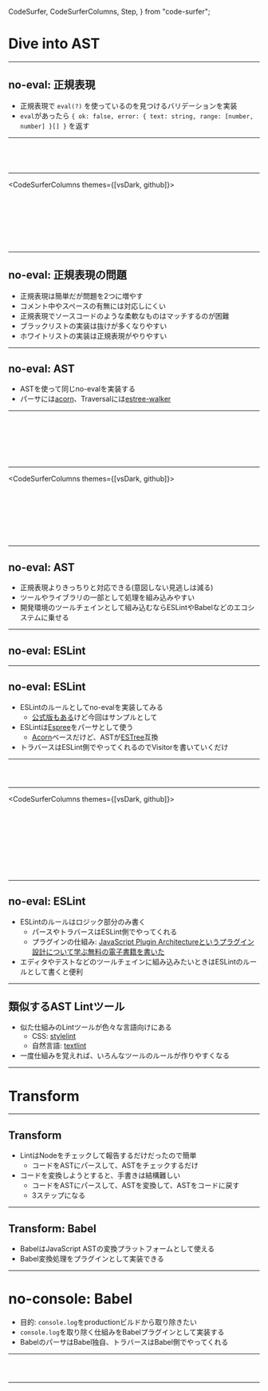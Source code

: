   CodeSurfer,
  CodeSurferColumns,
  Step,
} from "code-surfer";


# Dive into AST

----

## no-eval: 正規表現

- 正規表現で `eval(?)` を使っているのを見つけるバリデーションを実装
- `eval`があったら `{ ok: false, error: { text: string, range: [number, number] }[] }` を返す


----


<CodeSurfer>

```js title="no-eval: 正規表現での実装" file="examples/regexp-validator/index.js"
```

```diff 2 subtitle="evalにマッチするパターン"
```

```diff 5:9 subtitle="パターンにマッチした部分を見つけたらエラー結果に追加"
```

```diff 11:14 subtitle="エラー結果があるならok:falseを返す"
```


</CodeSurfer>

---

<CodeSurferColumns themes={[vsDark, github]}>

<Step>

```js title="実装" file="examples/regexp-validator/index.js"
```


```js title="テスト" file="examples/regexp-validator/index.test.js"
```

</Step>

<Step>

```js title="実装" file="examples/regexp-validator/index.js"
```


```diff 4:10 title="テスト" subtitle="上手く判定できてるパターン"
```

</Step>



<Step>

```js title="実装" file="examples/regexp-validator/index.js"
```


```diff 13:19 title="テスト" subtitle="誤検知しているパターン"
```

</Step>

<Step>

```js 2 title="実装" subtitle="正規表現だけではコメント内かは判断できない"  file="examples/regexp-validator/index.js"
```


```diff 13:19 title="テスト" subtitle="誤検知しているパターン"
```

</Step>


</CodeSurferColumns>

----

## no-eval: 正規表現の問題

- 正規表現は簡単だが問題を2つに増やす
- コメント中やスペースの有無には対応しにくい
- 正規表現でソースコードのような柔軟なものはマッチするのが困難
- ブラックリストの実装は抜けが多くなりやすい
- ホワイトリストの実装は正規表現がやりやすい

----

## no-eval: AST

- ASTを使って同じno-evalを実装する
- パーサには[acorn](https://github.com/acornjs/acorn)、Traversalには[estree-walker](https://github.com/Rich-Harris/estree-walker)

----

<CodeSurfer title="no-eval: ASTでの実装">

```js title="no-eval: ASTでの実装" file="examples/ast-validator/index.js"
```

```diff 5 subtitle="コードをASTにパースする"
```

```diff 7:21 subtitle="ASTをトラバースし、各Nodeごとに判定処理"
```

```diff 9:14 subtitle="Nodeがeval呼び出しかを判定"
```

```diff 9:13 subtitle="isEval: 関数呼び出しで名前がevalかを判定"
```

```diff 13:19 subtitle="evalだったらエラー結果に追加"
```

```diff 22:25 subtitle="エラーがあったらok:falseを返す"
```

</CodeSurfer>

----

<CodeSurferColumns themes={[vsDark, github]}>

<Step>

```js title="実装" file="examples/ast-validator/index.js"
```

```js title="テスト" file="examples/ast-validator//index.test.js"
```

</Step>

<Step>

```js title="実装" file="examples/ast-validator/index.js"
```

```js 3:12 title="テスト" subtitle="evalを判定できてる" file="examples/ast-validator/index.test.js"
```

</Step>

<Step>

```js title="実装" file="examples/ast-validator/index.js"
```

```js 13:20 title="テスト" subtitle="コメントを誤検知しない" file="examples/ast-validator/index.test.js"
```

</Step>

<Step>

```js 8:20 title="実装" subtitle="CallExpressionかを判定するため" file="examples/ast-validator/index.js"
```

```js 13:20 title="テスト" subtitle="コメントは誤検知しない" file="examples/ast-validator/index.test.js"
```

</Step>


</CodeSurferColumns>

----


## no-eval: AST

- 正規表現よりきっちりと対応できる(意図しない見逃しは減る)
- ツールやライブラリの一部として処理を組み込みやすい
- 開発環境のツールチェインとして組み込むならESLintやBabelなどのエコシステムに乗せる

----

## no-eval: ESLint

----


## no-eval: ESLint

- ESLintのルールとしてno-evalを実装してみる
    - [公式版もある](https://eslint.org/docs/rules/no-eval)けど今回はサンプルとして
- ESLintは[Espree](https://github.com/eslint/espree)をパーサとして使う
    - [Acorn](https://github.com/acornjs/acorn)ベースだけど、ASTが[ESTree](https://github.com/estree/estree)互換
- トラバースはESLint側でやってくれるのでVisitorを書いていくだけ

----

<CodeSurfer title="no-eval: ESLintでの実装">

```js title="no-eval: ESLint" file="examples/eslint-plugins-no-eval/rules/no-eval.js"
```

```diff 4 subtitle="ESQueryでevalにマッチ"
```

```diff 4:9 subtitle="evalのnodeをreportする"
```

</CodeSurfer>

----


<CodeSurferColumns themes={[vsDark, github]}>

<Step>

```js title="実装" file="examples/eslint-plugins-no-eval/rules/no-eval.js"
```


```js title="テスト" file="examples/eslint-plugins-no-eval/rules/no-eval.test.js"
```

</Step>

<Step>

```js title="実装" file="examples/eslint-plugins-no-eval/rules/no-eval.js"
```

```js 1 title="テスト" subtitle="RuleTesterを読み込む" file="examples/eslint-plugins-no-eval/rules/no-eval.test.js"
```

</Step>

<Step>

```js title="実装" file="examples/eslint-plugins-no-eval/rules/no-eval.js"
```

```js 4:16 title="テスト" subtitle="テストケースを書く" file="examples/eslint-plugins-no-eval/rules/no-eval.test.js"
```

</Step>

<Step>

```js title="実装" file="examples/eslint-plugins-no-eval/rules/no-eval.js"
```

```js 6:9 title="テスト" subtitle="valid:エラーじゃないパターン" file="examples/eslint-plugins-no-eval/rules/no-eval.test.js"
```

</Step>

<Step>

```js title="実装" file="examples/eslint-plugins-no-eval/rules/no-eval.js"
```

```js 10:15 title="テスト" subtitle="invalid:エラーとなるパターン" file="examples/eslint-plugins-no-eval/rules/no-eval.test.js"
```

</Step>


</CodeSurferColumns>

----

## no-eval: ESLint

- ESLintのルールはロジック部分のみ書く
    - パースやトラバースはESLint側でやってくれる
    - プラグインの仕組み: [JavaScript Plugin Architectureというプラグイン設計について学ぶ無料の電子書籍を書いた](https://efcl.info/2016/06/06/javascript-plugin-architecture/)
- エディタやテストなどのツールチェインに組み込みたいときはESLintのルールとして書くと便利

----

## 類似するAST Lintツール

- 似た仕組みのLintツールが色々な言語向けにある
    - CSS: [stylelint](https://stylelint.io/)
    - 自然言語: [textlint](https://textlint.github.io/)
- 一度仕組みを覚えれば、いろんなツールのルールが作りやすくなる

----


# Transform

----

## Transform

- LintはNodeをチェックして報告するだけだったので簡単
    - コードをASTにパースして、ASTをチェックするだけ
- コードを変換しようとすると、手書きは結構難しい
    - コードをASTにパースして、ASTを変換して、ASTをコードに戻す
    - 3ステップになる

----

## Transform: Babel

- BabelはJavaScript ASTの変換プラットフォームとして使える
- Babel変換処理をプラグインとして実装できる


----

# no-console: Babel

- 目的: `console.log`をproductionビルドから取り除きたい
- `console.log`を取り除く仕組みをBabelプラグインとして実装する
- BabelのパーサはBabel独自、トラバースはBabel側でやってくれる

----


<CodeSurfer title="no-console: Babel">

```js title="no-console: Babel" file="examples/babel-plugin-no-console/index.js"
```

```diff 4 subtitle="ESQueryでevalにマッチ"
```

```diff 4:9 subtitle="evalのnodeをreportする"
```

</CodeSurfer>

----
